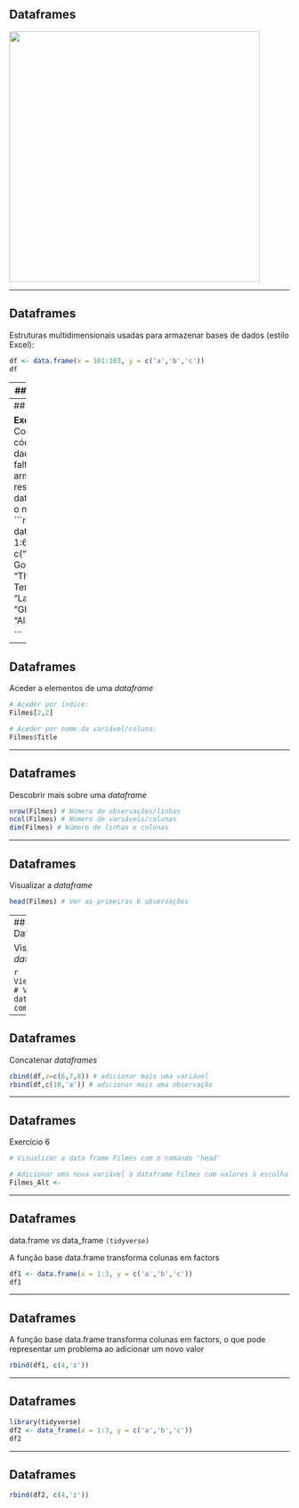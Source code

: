 ## Dataframes

<img src="Images/DataFrames.png" style="width: 450px;"/>

---

## Dataframes

Estruturas multidimensionais usadas para armazenar bases de dados (estilo Excel):
```r
df <- data.frame(x = 101:103, y = c('a','b','c'))
df
```

---
## Dataframes


Uma *dataframe* pode ser interpretada como:

* uma lista onde todas as colunas têm a mesma altura
* uma matriz onde 
  + cada coluna tem um nome
  + diferentes colunas têm diferentes tipos de dados.

---
## Dataframes

**Exercício 5:** Completar o código com os dados que faltam e armazenar o resultado numa dataframe com o nome Filmes
```r
data.frame(ID = 1:6, 
           Title = c("The Godfather", "The Terminator", "La La Land", "Ghostbusters", 
                     "Alien", ""))

```

---

## Dataframes

Aceder a elementos de uma *dataframe* 

```r
# Aceder por índice:
Filmes[2,2]
```


```r
# Aceder por nome da variável/coluna:
Filmes$Title
```

---

## Dataframes

Descobrir mais sobre uma *dataframe*
```r
nrow(Filmes) # Número de observações/linhas
ncol(Filmes) # Número de variáveis/colunas
dim(Filmes) # Número de linhas e colunas
```

---

## Dataframes

Visualizar a *dataframe*
```r
head(Filmes) # Ver as primeiras 6 observações
```

---
## Dataframes

Visualizar a *dataframe*
```r
head(Filmes, 3) # Ver apenas 3 observações
```

```r
View(Filmes) # Ver a dataframe completa
```

---

## Dataframes

Concatenar *dataframes*
```r
cbind(df,z=c(6,7,8)) # adicionar mais uma variável
rbind(df,c(10,'a')) # adicionar mais uma observação
```

---

## Dataframes

Exercício 6
```r
# Visualizar a data frame Filmes com o comando 'head'

# Adicionar uma nova variável à dataframe Filmes com valores à escolha e atribuir o nome 'Filmes_Alt'
Filmes_Alt <- 
```

---

## Dataframes

data.frame *vs* data_frame `(tidyverse)`

A função base data.frame transforma colunas em factors

```r
df1 <- data.frame(x = 1:3, y = c('a','b','c'))
df1
```

---

## Dataframes

A função base data.frame transforma colunas em factors, o que pode representar um problema ao adicionar um novo valor
```r
rbind(df1, c(4,'z'))
```


---

## Dataframes


```r
library(tidyverse)
df2 <- data_frame(x = 1:3, y = c('a','b','c'))
df2
```

---

## Dataframes

```r
rbind(df2, c(4,'z'))
```
